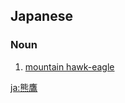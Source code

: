 ==Japanese==
{{ja-kanjitab|くま|たか|yomi=k}}

===Noun===
{{ja-noun|くまたか|クマタカ}}

# [[mountain hawk-eagle]]

[[ja:熊鷹]]